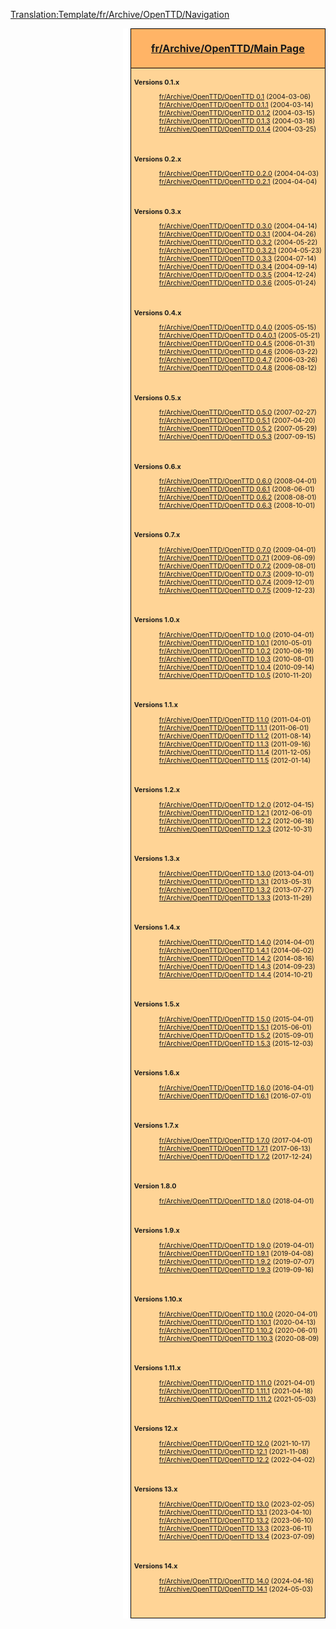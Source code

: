 <noinclude>[[Translation:Template/fr/Archive/OpenTTD/Navigation]]</noinclude>{{en/-}}
<div style="float:right; padding-left:12px; background:#ffffff;">
<div style="border:1px solid #000000; background:#ffb466; padding:5px; -moz-border-radius-topleft:5px; -moz-border-radius-topright:5px; font-size: 12pt;">
<center><strong><font size="3">[[fr/Archive/OpenTTD/Main Page]]</font></strong></center></div>
<div style="border:1px solid black; border-top-width: 0px; background:#ffd496; padding:5px; -moz-border-radius-bottomleft:5px; -moz-border-radius-bottomright:8px; font-size: 8pt;">

<div class="mw-collapsible {{#ifeq:{{{expand}}}|0.1| |mw-collapsed}}">
'''Versions 0.1.x'''
<div class="mw-collapsible-content" style="clear:both">
:[[fr/Archive/OpenTTD/OpenTTD 0.1]] (2004-03-06)
:[[fr/Archive/OpenTTD/OpenTTD 0.1.1]] (2004-03-14)
:[[fr/Archive/OpenTTD/OpenTTD 0.1.2]] (2004-03-15)
:[[fr/Archive/OpenTTD/OpenTTD 0.1.3]] (2004-03-18)
:[[fr/Archive/OpenTTD/OpenTTD 0.1.4]] (2004-03-25)
<br/>
</div>
</div>

<div class="mw-collapsible {{#ifeq:{{{expand}}}|0.2| |mw-collapsed}}" style="clear:both">
'''Versions 0.2.x'''
<div class="mw-collapsible-content">
:[[fr/Archive/OpenTTD/OpenTTD 0.2.0]] (2004-04-03)
:[[fr/Archive/OpenTTD/OpenTTD 0.2.1]] (2004-04-04)
<br/>
</div>
</div>

<div class="mw-collapsible {{#ifeq:{{{expand}}}|0.3| |mw-collapsed}}" style="clear:both">
'''Versions 0.3.x'''
<div class="mw-collapsible-content">
:[[fr/Archive/OpenTTD/OpenTTD 0.3.0]] (2004-04-14)
:[[fr/Archive/OpenTTD/OpenTTD 0.3.1]] (2004-04-26)
:[[fr/Archive/OpenTTD/OpenTTD 0.3.2]] (2004-05-22)
:[[fr/Archive/OpenTTD/OpenTTD 0.3.2.1]] (2004-05-23)
:[[fr/Archive/OpenTTD/OpenTTD 0.3.3]] (2004-07-14)
:[[fr/Archive/OpenTTD/OpenTTD 0.3.4]] (2004-09-14)
:[[fr/Archive/OpenTTD/OpenTTD 0.3.5]] (2004-12-24)
:[[fr/Archive/OpenTTD/OpenTTD 0.3.6]] (2005-01-24)
<br/>
</div>
</div>

<div class="mw-collapsible {{#ifeq:{{{expand}}}|0.4| |mw-collapsed}}" style="clear:both">
'''Versions 0.4.x'''
<div class="mw-collapsible-content">
:[[fr/Archive/OpenTTD/OpenTTD 0.4.0]] (2005-05-15)
:[[fr/Archive/OpenTTD/OpenTTD 0.4.0.1]] (2005-05-21)
:[[fr/Archive/OpenTTD/OpenTTD 0.4.5]] (2006-01-31)
:[[fr/Archive/OpenTTD/OpenTTD 0.4.6]] (2006-03-22)
:[[fr/Archive/OpenTTD/OpenTTD 0.4.7]] (2006-03-26)
:[[fr/Archive/OpenTTD/OpenTTD 0.4.8]] (2006-08-12)
<br/>
</div>
</div>

<div class="mw-collapsible {{#ifeq:{{{expand}}}|0.5| |mw-collapsed}}" style="clear:both">
'''Versions 0.5.x'''
<div class="mw-collapsible-content">
:[[fr/Archive/OpenTTD/OpenTTD 0.5.0]] (2007-02-27)
:[[fr/Archive/OpenTTD/OpenTTD 0.5.1]] (2007-04-20)
:[[fr/Archive/OpenTTD/OpenTTD 0.5.2]] (2007-05-29)
:[[fr/Archive/OpenTTD/OpenTTD 0.5.3]] (2007-09-15)
<br/>
</div>
</div>

<div class="mw-collapsible {{#ifeq:{{{expand}}}|0.6| |mw-collapsed}}" style="clear:both">
'''Versions 0.6.x'''
<div class="mw-collapsible-content">
:[[fr/Archive/OpenTTD/OpenTTD 0.6.0]] (2008-04-01)
:[[fr/Archive/OpenTTD/OpenTTD 0.6.1]] (2008-06-01)
:[[fr/Archive/OpenTTD/OpenTTD 0.6.2]] (2008-08-01)
:[[fr/Archive/OpenTTD/OpenTTD 0.6.3]] (2008-10-01)
<br/>
</div>
</div>

<div class="mw-collapsible {{#ifeq:{{{expand}}}|0.7| |mw-collapsed}}" style="clear:both">
'''Versions 0.7.x'''
<div class="mw-collapsible-content">
:[[fr/Archive/OpenTTD/OpenTTD 0.7.0]] (2009-04-01)
:[[fr/Archive/OpenTTD/OpenTTD 0.7.1]] (2009-06-09)
:[[fr/Archive/OpenTTD/OpenTTD 0.7.2]] (2009-08-01)
:[[fr/Archive/OpenTTD/OpenTTD 0.7.3]] (2009-10-01)
:[[fr/Archive/OpenTTD/OpenTTD 0.7.4]] (2009-12-01)
:[[fr/Archive/OpenTTD/OpenTTD 0.7.5]] (2009-12-23)
<br/>
</div>
</div>

<div class="mw-collapsible {{#ifeq:{{{expand}}}|1.0| |mw-collapsed}}" style="clear:both">
'''Versions 1.0.x'''
<div class="mw-collapsible-content">
:[[fr/Archive/OpenTTD/OpenTTD 1.0.0]] (2010-04-01)
:[[fr/Archive/OpenTTD/OpenTTD 1.0.1]] (2010-05-01)
:[[fr/Archive/OpenTTD/OpenTTD 1.0.2]] (2010-06-19)
:[[fr/Archive/OpenTTD/OpenTTD 1.0.3]] (2010-08-01)
:[[fr/Archive/OpenTTD/OpenTTD 1.0.4]] (2010-09-14)
:[[fr/Archive/OpenTTD/OpenTTD 1.0.5]] (2010-11-20)
<br/>
</div>
</div>

<div class="mw-collapsible {{#ifeq:{{{expand}}}|1.1| |mw-collapsed}}" style="clear:both">
'''Versions 1.1.x'''
<div class="mw-collapsible-content">
:[[fr/Archive/OpenTTD/OpenTTD 1.1.0]] (2011-04-01)
:[[fr/Archive/OpenTTD/OpenTTD 1.1.1]] (2011-06-01)
:[[fr/Archive/OpenTTD/OpenTTD 1.1.2]] (2011-08-14)
:[[fr/Archive/OpenTTD/OpenTTD 1.1.3]] (2011-09-16)
:[[fr/Archive/OpenTTD/OpenTTD 1.1.4]] (2011-12-05)
:[[fr/Archive/OpenTTD/OpenTTD 1.1.5]] (2012-01-14)
<br/>
</div>
</div>

<div class="mw-collapsible {{#ifeq:{{{expand}}}|1.2| |mw-collapsed}}" style="clear:both">
'''Versions 1.2.x'''
<div class="mw-collapsible-content">
:[[fr/Archive/OpenTTD/OpenTTD 1.2.0]] (2012-04-15)
:[[fr/Archive/OpenTTD/OpenTTD 1.2.1]] (2012-06-01)
:[[fr/Archive/OpenTTD/OpenTTD 1.2.2]] (2012-06-18)
:[[fr/Archive/OpenTTD/OpenTTD 1.2.3]] (2012-10-31)
<br/>
</div>
</div>

<div class="mw-collapsible {{#ifeq:{{{expand}}}|1.3| |mw-collapsed}}" style="clear:both">
'''Versions 1.3.x'''
<div class="mw-collapsible-content">
:[[fr/Archive/OpenTTD/OpenTTD 1.3.0]] (2013-04-01)
:[[fr/Archive/OpenTTD/OpenTTD 1.3.1]] (2013-05-31)
:[[fr/Archive/OpenTTD/OpenTTD 1.3.2]] (2013-07-27)
:[[fr/Archive/OpenTTD/OpenTTD 1.3.3]] (2013-11-29)
<br/>
</div>
</div>

<div class="mw-collapsible {{#ifeq:{{{expand}}}|1.4| |mw-collapsed}}" style="clear:both">
'''Versions 1.4.x'''
<div class="mw-collapsible-content">
:[[fr/Archive/OpenTTD/OpenTTD 1.4.0]] (2014-04-01)
:[[fr/Archive/OpenTTD/OpenTTD 1.4.1]] (2014-06-02)
:[[fr/Archive/OpenTTD/OpenTTD 1.4.2]] (2014-08-16)
:[[fr/Archive/OpenTTD/OpenTTD 1.4.3]] (2014-09-23)
:[[fr/Archive/OpenTTD/OpenTTD 1.4.4]] (2014-10-21)
<br/>
</div>
</div>

<div class="mw-collapsible {{#ifeq:{{{expand}}}|1.5| |mw-collapsed}}" style="clear:both">
'''Versions 1.5.x'''
<div class="mw-collapsible-content">
:[[fr/Archive/OpenTTD/OpenTTD 1.5.0]] (2015-04-01)
:[[fr/Archive/OpenTTD/OpenTTD 1.5.1]] (2015-06-01)
:[[fr/Archive/OpenTTD/OpenTTD 1.5.2]] (2015-09-01)
:[[fr/Archive/OpenTTD/OpenTTD 1.5.3]] (2015-12-03)
<br/>
</div>
</div>

<div class="mw-collapsible {{#ifeq:{{{expand}}}|1.6| |mw-collapsed}}" style="clear:both">
'''Versions 1.6.x'''
<div class="mw-collapsible-content">
:[[fr/Archive/OpenTTD/OpenTTD 1.6.0]] (2016-04-01)
:[[fr/Archive/OpenTTD/OpenTTD 1.6.1]] (2016-07-01)
<br/>
</div>
</div>

<div class="mw-collapsible {{#ifeq:{{{expand}}}|1.7| |mw-collapsed}}" style="clear:both">
'''Versions 1.7.x'''
<div class="mw-collapsible-content">
:[[fr/Archive/OpenTTD/OpenTTD 1.7.0]] (2017-04-01)
:[[fr/Archive/OpenTTD/OpenTTD 1.7.1]] (2017-06-13)
:[[fr/Archive/OpenTTD/OpenTTD 1.7.2]] (2017-12-24)
<br/>
</div>
</div>

<div class="mw-collapsible {{#ifeq:{{{expand}}}|1.8| |mw-collapsed}}" style="clear:both">
'''Version 1.8.0'''
<div class="mw-collapsible-content">
:[[fr/Archive/OpenTTD/OpenTTD 1.8.0]] (2018-04-01)
<br/>
</div>
</div>

<div class="mw-collapsible {{#ifeq:{{{expand}}}|1.9| |mw-collapsed}}" style="clear:both">
'''Versions 1.9.x'''
<div class="mw-collapsible-content">
:[[fr/Archive/OpenTTD/OpenTTD 1.9.0]] (2019-04-01)
:[[fr/Archive/OpenTTD/OpenTTD 1.9.1]] (2019-04-08)
:[[fr/Archive/OpenTTD/OpenTTD 1.9.2]] (2019-07-07)
:[[fr/Archive/OpenTTD/OpenTTD 1.9.3]] (2019-09-16)
<br/>
</div>
</div>

<div class="mw-collapsible {{#ifeq:{{{expand|1.10}}}|1.10| |mw-collapsed}}" style="clear:both">
'''Versions 1.10.x'''
<div class="mw-collapsible-content">
:[[fr/Archive/OpenTTD/OpenTTD 1.10.0]] (2020-04-01)
:[[fr/Archive/OpenTTD/OpenTTD 1.10.1]] (2020-04-13)
:[[fr/Archive/OpenTTD/OpenTTD 1.10.2]] (2020-06-01)
:[[fr/Archive/OpenTTD/OpenTTD 1.10.3]] (2020-08-09)
<br/>
</div>
</div>

<div class="mw-collapsible {{#ifeq:{{{expand|1.11}}}|1.11| |mw-collapsed}}" style="clear:both">
'''Versions 1.11.x'''
<div class="mw-collapsible-content">
:[[fr/Archive/OpenTTD/OpenTTD 1.11.0]] (2021-04-01)
:[[fr/Archive/OpenTTD/OpenTTD 1.11.1]] (2021-04-18)
:[[fr/Archive/OpenTTD/OpenTTD 1.11.2]] (2021-05-03)
<br/>
</div>
</div>

<div class="mw-collapsible {{#ifeq:{{{expand|12}}}|12| |mw-collapsed}}" style="clear:both">
'''Versions 12.x'''
<div class="mw-collapsible-content">
:[[fr/Archive/OpenTTD/OpenTTD 12.0]] (2021-10-17)
:[[fr/Archive/OpenTTD/OpenTTD 12.1]] (2021-11-08)
:[[fr/Archive/OpenTTD/OpenTTD 12.2]] (2022-04-02)
<br/>
</div>
</div>

<div class="mw-collapsible {{#ifeq:{{{expand|13}}}|13| |mw-collapsed}}" style="clear:both">
'''Versions 13.x'''
<div class="mw-collapsible-content">
:[[fr/Archive/OpenTTD/OpenTTD 13.0]] (2023-02-05)
:[[fr/Archive/OpenTTD/OpenTTD 13.1]] (2023-04-10)
:[[fr/Archive/OpenTTD/OpenTTD 13.2]] (2023-06-10)
:[[fr/Archive/OpenTTD/OpenTTD 13.3]] (2023-06-11)
:[[fr/Archive/OpenTTD/OpenTTD 13.4]] (2023-07-09)
<br/>
</div>
</div>

<div class="mw-collapsible {{#ifeq:{{{expand|14}}}|14| |mw-collapsed}}" style="clear:both">
'''Versions 14.x'''
<div class="mw-collapsible-content">
:[[fr/Archive/OpenTTD/OpenTTD 14.0]] (2024-04-16)
:[[fr/Archive/OpenTTD/OpenTTD 14.1]] (2024-05-03)
<br/>
</div>
</div>

</div>
</div>